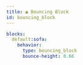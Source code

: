 ```yaml
---
title: ⏏️ Bouncing Block
id: bouncing_block
---
```


```yml
blocks:
  default:sofa:
    behavior:
      type: bouncing_block
      bounce-height: 0.66
```